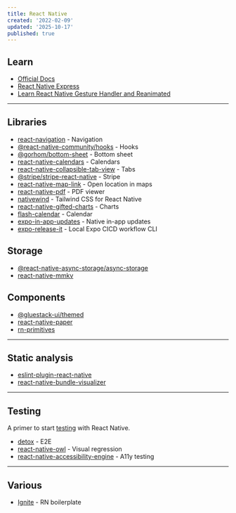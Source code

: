 ```yaml
---
title: React Native
created: '2022-02-09'
updated: '2025-10-17'
published: true
---
```


## Learn

- [Official Docs](https://reactnative.dev/docs/tutorial)
- [React Native Express](https://www.reactnative.express)
- [Learn React Native Gesture Handler and Reanimated](https://start-react-native.dev)

---

## Libraries

- [react-navigation](https://github.com/react-navigation/react-navigation) - Navigation
- [@react-native-community/hooks](https://github.com/react-native-community/hooks) - Hooks
- [@gorhom/bottom-sheet](https://github.com/gorhom/react-native-bottom-sheet) - Bottom sheet
- [react-native-calendars](https://github.com/wix/react-native-calendars) - Calendars
- [react-native-collapsible-tab-view](https://github.com/PedroBern/react-native-collapsible-tab-view) - Tabs
- [@stripe/stripe-react-native](https://github.com/stripe/stripe-react-native) - Stripe
- [react-native-map-link](https://github.com/tschoffelen/react-native-map-link) - Open location in maps
- [react-native-pdf](https://github.com/wonday/react-native-pdf) - PDF viewer
- [nativewind](https://github.com/nativewind/nativewind) - Tailwind CSS for React Native
- [react-native-gifted-charts](https://github.com/Abhinandan-Kushwaha/react-native-gifted-charts) - Charts
- [flash-calendar](https://github.com/marceloPrado/flash-calendar) - Calendar
- [expo-in-app-updates](https://github.com/SohelIslamImran/expo-in-app-updates) - Native in-app updates
- [expo-release-it](https://github.com/mym0404/expo-release-it) - Local Expo CICD workflow CLI

## Storage

- [@react-native-async-storage/async-storage](https://github.com/react-native-async-storage/async-storage)
- [react-native-mmkv](https://github.com/mrousavy/react-native-mmkv)

## Components

- [@gluestack-ui/themed](https://github.com/gluestack/gluestack-ui)
- [react-native-paper](https://github.com/callstack/react-native-paper)
- [rn-primitives](https://github.com/roninoss/rn-primitives)

---

## Static analysis

- [eslint-plugin-react-native](https://github.com/intellicode/eslint-plugin-react-native)
- [react-native-bundle-visualizer](https://github.com/callstack/react-native-bundle-visualizer)

---

## Testing

A primer to start [testing](https://reactnativetesting.io) with React Native.

- [detox](https://github.com/wix/Detox) - E2E
- [react-native-owl](https://github.com/FormidableLabs/react-native-owl) - Visual regression
- [react-native-accessibility-engine](https://github.com/aryella-lacerda/react-native-accessibility-engine) - A11y testing

---

## Various

- [Ignite](https://github.com/infinitered/ignite) - RN boilerplate
